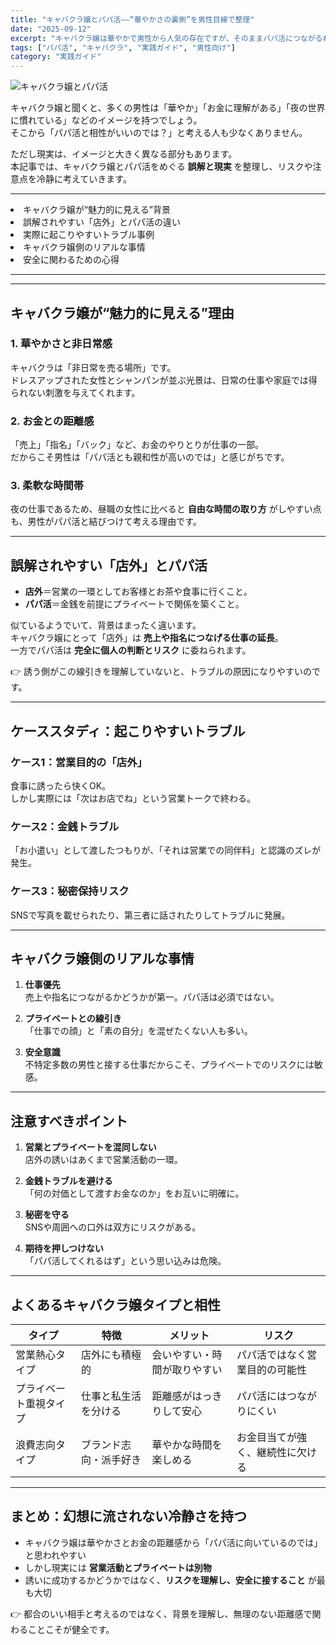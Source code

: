 ```yaml
---
title: "キャバクラ嬢とパパ活――“華やかさの裏側”を男性目線で整理"
date: "2025-09-12"
excerpt: "キャバクラ嬢は華やかで男性から人気の存在ですが、そのままパパ活につながるわけではありません。本記事では、魅力の背景、誤解されやすい点、リスクや注意点を整理します。"
tags: ["パパ活", "キャバクラ", "実践ガイド", "男性向け"]
category: "実践ガイド"
---
```

<img src="https://lastdecade.s3.ap-northeast-1.amazonaws.com/topic/topics14/LD_Topics14.png" alt="キャバクラ嬢とパパ活" className="rounded-xl border shadow-sm mt-3" />

キャバクラ嬢と聞くと、多くの男性は「華やか」「お金に理解がある」「夜の世界に慣れている」などのイメージを持つでしょう。  
そこから「パパ活と相性がいいのでは？」と考える人も少なくありません。  

ただし現実は、イメージと大きく異なる部分もあります。  
本記事では、キャバクラ嬢とパパ活をめぐる **誤解と現実** を整理し、リスクや注意点を冷静に考えていきます。  

---

<CalloutList color="orange">
  <li>キャバクラ嬢が“魅力的に見える”背景</li>
  <li>誤解されやすい「店外」とパパ活の違い</li>
  <li>実際に起こりやすいトラブル事例</li>
  <li>キャバクラ嬢側のリアルな事情</li>
  <li>安全に関わるための心得</li>
</CalloutList>

---

<AppCompareTable accent="sky"/>

<InlineToc title="Contents" accent="cyan" scrollOffset={80} />

---

## キャバクラ嬢が“魅力的に見える”理由

### 1. 華やかさと非日常感
キャバクラは「非日常を売る場所」です。  
ドレスアップされた女性とシャンパンが並ぶ光景は、日常の仕事や家庭では得られない刺激を与えてくれます。  

### 2. お金との距離感
「売上」「指名」「バック」など、お金のやりとりが仕事の一部。  
だからこそ男性は「パパ活とも親和性が高いのでは」と感じがちです。  

### 3. 柔軟な時間帯
夜の仕事であるため、昼職の女性に比べると **自由な時間の取り方** がしやすい点も、男性がパパ活と結びつけて考える理由です。  

---

## 誤解されやすい「店外」とパパ活

- **店外**＝営業の一環としてお客様とお茶や食事に行くこと。  
- **パパ活**＝金銭を前提にプライベートで関係を築くこと。  

似ているようでいて、背景はまったく違います。  
キャバクラ嬢にとって「店外」は **売上や指名につなげる仕事の延長**。  
一方でパパ活は **完全に個人の判断とリスク** に委ねられます。  

👉 誘う側がこの線引きを理解していないと、トラブルの原因になりやすいのです。  

---

## ケーススタディ：起こりやすいトラブル

### ケース1：営業目的の「店外」
食事に誘ったら快くOK。  
しかし実際には「次はお店でね」という営業トークで終わる。  

### ケース2：金銭トラブル
「お小遣い」として渡したつもりが、「それは営業での同伴料」と認識のズレが発生。  

### ケース3：秘密保持リスク
SNSで写真を載せられたり、第三者に話されたりしてトラブルに発展。  

---

## キャバクラ嬢側のリアルな事情

1. **仕事優先**  
   売上や指名につながるかどうかが第一。パパ活は必須ではない。  

2. **プライベートとの線引き**  
   「仕事での顔」と「素の自分」を混ぜたくない人も多い。  

3. **安全意識**  
   不特定多数の男性と接する仕事だからこそ、プライベートでのリスクには敏感。  

---

## 注意すべきポイント

1. **営業とプライベートを混同しない**  
   店外の誘いはあくまで営業活動の一環。  

2. **金銭トラブルを避ける**  
   「何の対価として渡すお金なのか」をお互いに明確に。  

3. **秘密を守る**  
   SNSや周囲への口外は双方にリスクがある。  

4. **期待を押しつけない**  
   「パパ活してくれるはず」という思い込みは危険。  

---

## よくあるキャバクラ嬢タイプと相性

<table cellSpacing="0" cellPadding="6">
  <thead>
    <tr>
      <th>タイプ</th>
      <th>特徴</th>
      <th>メリット</th>
      <th>リスク</th>
    </tr>
  </thead>
  <tbody>
    <tr>
      <td>営業熱心タイプ</td>
      <td>店外にも積極的</td>
      <td>会いやすい・時間が取りやすい</td>
      <td>パパ活ではなく営業目的の可能性</td>
    </tr>
    <tr>
      <td>プライベート重視タイプ</td>
      <td>仕事と私生活を分ける</td>
      <td>距離感がはっきりして安心</td>
      <td>パパ活にはつながりにくい</td>
    </tr>
    <tr>
      <td>浪費志向タイプ</td>
      <td>ブランド志向・派手好き</td>
      <td>華やかな時間を楽しめる</td>
      <td>お金目当てが強く、継続性に欠ける</td>
    </tr>
  </tbody>
</table>

---

## まとめ：幻想に流されない冷静さを持つ

- キャバクラ嬢は華やかさとお金の距離感から「パパ活に向いているのでは」と思われやすい  
- しかし現実には **営業活動とプライベートは別物**  
- 誘いに成功するかどうかではなく、**リスクを理解し、安全に接すること** が最も大切  

👉 都合のいい相手と考えるのではなく、背景を理解し、無理のない距離感で関わることこそが健全です。  
